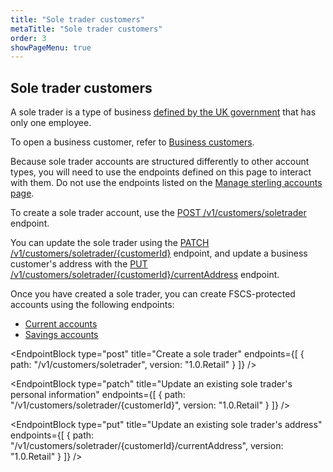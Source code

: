 ```yaml
---
title: "Sole trader customers"
metaTitle: "Sole trader customers"
order: 3
showPageMenu: true
---
```



## Sole trader customers

A sole trader is a type of business [defined by the UK government](https://www.gov.uk/become-sole-trader) that has only one employee.

<Callout colour="blue">To open a business customer, refer to <a href="./business-customers">Business customers</a>.</Callout>

Because sole trader accounts are structured differently to other account types, you will need to use the endpoints defined on this page to interact with them. Do not use the endpoints listed on the [Manage sterling accounts page](./manage-accounts).

To create a sole trader account, use the [POST /v1/customers/soletrader](#create-a-sole-trader) endpoint.

You can update the sole trader using the [PATCH /v1/customers/soletrader/{customerId}](#update-an-existing-sole-trader) endpoint, and update a business customer's address with the [PUT /v1/customers/soletrader/{customerId}/currentAddress](#update-an-existing-sole-traders-address) endpoint.

Once you have created a sole trader, you can create FSCS-protected accounts using the following endpoints:
- [Current accounts](./current-accounts)
- [Savings accounts](./savings-accounts)

<EndpointBlock
  type="post"
  title="Create a sole trader"
  endpoints={[
    {
      path: "/v1/customers/soletrader",
      version: "1.0.Retail"
    }
  ]}
/>

<EndpointBlock
  type="patch"
  title="Update an existing sole trader's personal information"
  endpoints={[
    {
      path: "/v1/customers/soletrader/{customerId}",
      version: "1.0.Retail"
    }
  ]}
/>

<EndpointBlock
  type="put"
  title="Update an existing sole trader's address"
  endpoints={[
    {
      path: "/v1/customers/soletrader/{customerId}/currentAddress",
      version: "1.0.Retail"
    }
  ]}
/>